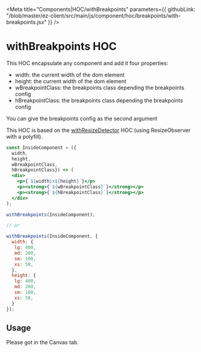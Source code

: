 
<Meta 
  title="Components|HOC/withBreakpoints" 
  parameters={{
    githubLink: "/blob/master/ez-client/src/main/js/component/hoc/breakpoints/with-breakpoints.jsx"
  }}
/>

<Anchor storyId="components-hoc-withbreakpoints--default-story" />

# withBreakpoints HOC

This HOC encapsulate any component and add it four properties:
 - width: the current width of the dom element
 - height: the current width of the dom element
 - wBreakpointClass: the breakpoints class depending the breakpoints config
 - hBreakpointClass: the breakpoints class depending the breakpoints config

You can give the breakpoints config as the second argument

This HOC is based on the [withResizeDetector](https://github.com/maslianok/react-resize-detector)
 HOC (using ResizeObserver with a polyfill).

```jsx
const InsideComponent = ({
  width,
  height,
  wBreakpointClass,
  hBreakpointClass}) => (
  <div>
    <p>{`${width}x${height}`}</p>
    <p><strong>{`${wBreakpointClass}`}</strong></p>
    <p><strong>{`${hBreakpointClass}`}</strong></p>
  </div>
);

withBreakpoints(InsideComponent);

// or

withBreakpoints(InsideComponent, {
  width: {
   lg: 400,
   md: 200,
   sm: 100,
   xs: 50,
  },
  height: {
   lg: 400,
   md: 200,
   sm: 100,
   xs: 50,
  }
});

```

## Usage

Please got in the Canvas tab.

<Preview>
  <Story
    decorators={[withKnobs]}
    name="default"
    parameters={{
      className: "widget",
      docs: {disable: true},
      info: "You can play with the container size to see the changing breakpoints properties.",
    }}
  >
    <WithBreakpointsDemo />
  </Story>
</Preview>
